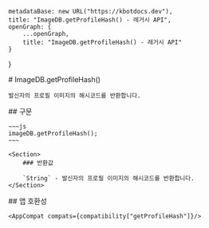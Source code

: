 
    metadataBase: new URL("https://kbotdocs.dev"),
    title: "ImageDB.getProfileHash() - 레거시 API",
    openGraph: {
        ...openGraph,
        title: "ImageDB.getProfileHash() - 레거시 API"
    }
}

<Section>
    # ImageDB.getProfileHash()

    발신자의 프로필 이미지의 해시코드를 반환합니다.
</Section>
<Section>
    ## 구문

    ~~~js
    imageDB.getProfileHash();
    ~~~

    <Section>
        ### 반환값

        `String` - 발신자의 프로필 이미지의 해시코드를 반환합니다.
    </Section>
</Section>
<Section>
    ## 앱 호환성

    <AppCompat compats={compatibility["getProfileHash"]}/>
</Section>